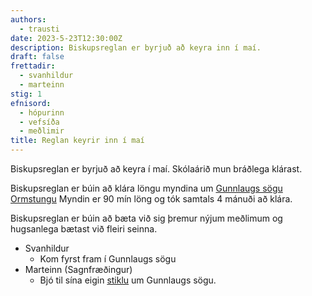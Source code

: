 ```yaml
---
authors:
  - trausti
date: 2023-5-23T12:30:00Z
description: Biskupsreglan er byrjuð að keyra inn í maí.
draft: false
frettadir:
  - svanhildur
  - marteinn
stig: 1
efnisord:
  - hópurinn
  - vefsíða
  - meðlimir
title: Reglan keyrir inn í maí
---
```


Biskupsreglan er byrjuð að keyra í maí.
Skólaárið mun bráðlega klárast.

Biskupsreglan er búin að klára löngu myndina
um [Gunnlaugs sögu Ormstungu](/verkefni/islendingasogur/Gunnlaugs-saga)
Myndin er 90 mín löng og tók samtals 4 mánuði að klára.

Biskupsreglan er búin að bæta við sig þremur nýjum meðlimum
og hugsanlega bætast við fleiri seinna.

- Svanhildur
  - Kom fyrst fram í Gunnlaugs sögu
- Marteinn (Sagnfræðingur)
  - Bjó til sína eigin
    [stiklu](/verkefni/islendingasogur/Gunnlaugs-stikla) um Gunnlaugs sögu.
